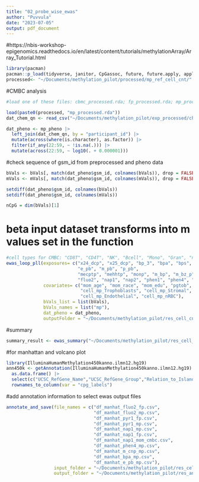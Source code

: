 ```yaml
---
title: "02_probe_wise_ewas"
author: "Puvvula"
date: "2023-07-05"
output: pdf_document
---
```

#https://nbis-workshop-epigenomics.readthedocs.io/en/latest/content/tutorials/methylationArray/Array_Tutorial.html

```r
library(pacman)
pacman::p_load(tidyverse, janitor, CpGassoc, future, future.apply, appliedepi)
processed<- "~/Documents/methylation_pilot/processed/mp_ref_cell_cnt/"
```

#CMBC analysis
```r
#load one of these files: cbmc_processed.rda; fp_processed.rda; mp_processed.rda

load(paste0(processed, "mp_processed.rda"))
dat_chem_qn <- read_csv("~/Documents/methylation_pilot/exp_processed/chem_qn_fin.csv")

dat_pheno <- mp_pheno |>
  left_join(dat_chem_qn, by = "participant_id") |>
  mutate(across(where(is.character), as.factor)) |>
  filter(if_any(22:59, ~ !is.na(.))) |>
  mutate(across(22:59, ~ log10(. + 0.000001)))
```

#check sequence of gsm_id from preprocessed and pheno data
```r
bVals <- bVals[, match(dat_pheno$gsm_id, colnames(bVals)), drop = FALSE]
mVals <- mVals[, match(dat_pheno$gsm_id, colnames(mVals)), drop = FALSE]

setdiff(dat_pheno$gsm_id, colnames(bVals))
setdiff(dat_pheno$gsm_id, colnames(mVals))

nCpG = dim(bVals)[1]
```

# beta input dataset transforms into m values set in the function
```r
#cell types for CMBC: "CD8T", "CD4T", "NK", "Bcell", "Mono", "Gran", "nRBC"
ewas_loop_pll(exposures= c("x24_dcp", "x25_dcp", "bp_3", "bpa", "bps",
                           "e_pb", "m_pb", "p_pb",
                           "mecptp", "mehhtp", "monp", "m_bp", "m_bz_p", "m_cnp", "m_cop", "m_ep", "mi_bp",
                           "fluo2", "nap1", "nap2", "phen1", "phen4", "phen9", "phen23", "pyr1"),
              covariates= c("mom_age", "mom_race", "mom_edu", "pgtob", "bmi", "sex",
                            "cell_mp_Trophoblasts", "cell_mp_Stromal", "cell_mp_Hofbauer", 
                            "cell_mp_Endothelial", "cell_mp_nRBC"),
              bVals_list = list(bVals),
              bVals_names = list("mp"),
              dat_pheno = dat_pheno,
              outputFolder = "~/Documents/methylation_pilot/res_cell_cnt")
```

#summary
```r
summary_result <- ewas_summary("~/Documents/methylation_pilot/res_cell_cnt")
```


#for manhattan and volcano plot
```r
library(IlluminaHumanMethylation450kanno.ilmn12.hg19)
ann450k <- getAnnotation(IlluminaHumanMethylation450kanno.ilmn12.hg19) |> 
  as.data.frame() |>
  select(c("UCSC_RefGene_Name","UCSC_RefGene_Group","Relation_to_Island","chr","pos")) |>
  rownames_to_column(var = "cpg_labels")
```


#add annotation information to select ewas output files
```r
annotate_and_save(file_names = c("df_manhat_fluo2_fp.csv",
                                 "df_manhat_fluo2_mp.csv",
                                 "df_manhat_pyr1_fp.csv",
                                 "df_manhat_pyr1_mp.csv",
                                 "df_manhat_nap1_mp.csv",
                                 "df_manhat_nap1_fp.csv",
                                 "df_manhat_nap1_mom_cmbc.csv",
                                 "df_manhat_phen4_mp.csv",
                                 "df_manhat_m_cnp_mp.csv",
                                 "df_manhat_bpa_mp.csv",
                                 "df_manhat_e_pb_mp.csv"),
                  input_folder = "~/Documents/methylation_pilot/res_cell_cnt",
                  output_folder = "~/Documents/methylation_pilot/res_annotated_cell_cnt")
```



